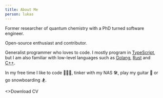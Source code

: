 ```yaml
---
title: About Me
person: lukas
---
```



Former researcher of quantum chemistry with a PhD turned software engineer.

Open-source enthusiast and contributor.

Generalist programmer who loves to code. I mostly program in [TypeScript](https://www.typescriptlang.org/), but I am 
also familiar with low-level languages such as [Golang](https://go.dev), [Rust](https://www.rust-lang.org/) and 
[C++](https://cplusplus.com).

In my free time I like to code 🧑🏻‍💻, tinker with my NAS 🛠️, play my guitar 🎸 or go snowboarding 🏂.

<AppLink as="a" href="/cv.pdf" title="Download CV" class="group w-fit text-base mx-auto flex flex-row">
  <IconDownload class="group-hover:-translate-y-1 group-hover:-rotate-12 transition-transform" /><>Download CV</>
</AppLink>
